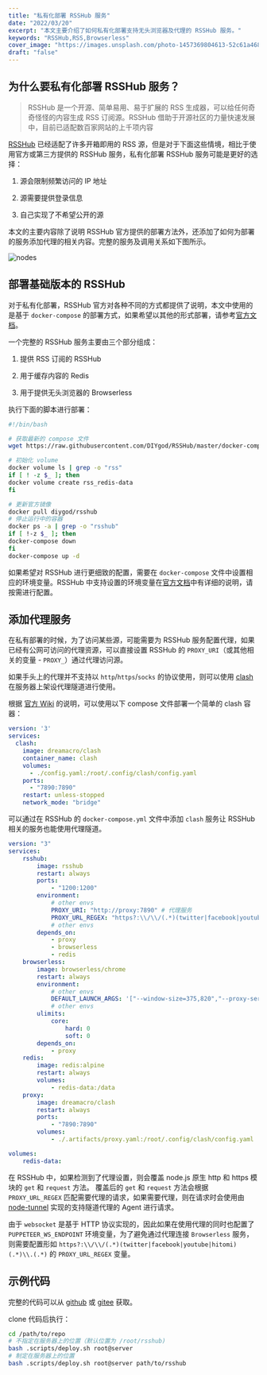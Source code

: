 ```yaml
---
title: "私有化部署 RSSHub 服务" 
date: "2022/03/20"
excerpt: "本文主要介绍了如何私有化部署支持无头浏览器及代理的 RSSHub 服务。"
keywords: "RSSHub,RSS,Browserless"
cover_image: "https://images.unsplash.com/photo-1457369804613-52c61a468e7d?ixlib=rb-1.2.1&ixid=MnwxMjA3fDB8MHxwaG90by1wYWdlfHx8fGVufDB8fHx8&auto=format&fit=crop&w=3270&q=80"
draft: "false"
---
```


## 为什么要私有化部署 RSSHub 服务？

> RSSHub 是一个开源、简单易用、易于扩展的 RSS 生成器，可以给任何奇奇怪怪的内容生成 RSS 订阅源。RSSHub 借助于开源社区的力量快速发展中，目前已适配数百家网站的上千项内容

[RSSHub](https://docs.rsshub.app/) 已经适配了许多开箱即用的 RSS 源，但是对于下面这些情境，相比于使用官方或第三方提供的 RSSHub 服务，私有化部署 RSSHub 服务可能是更好的选择：

1. 源会限制频繁访问的 IP 地址

2. 源需要提供登录信息

3. 自己实现了不希望公开的源

本文的主要内容除了说明 RSSHub 官方提供的部署方法外，还添加了如何为部署的服务添加代理的相关内容。完整的服务及调用关系如下图所示。

![nodes](/assets/deploy_private_rsshub/nodes.svg)

## 部署基础版本的 RSSHub

对于私有化部署，RSSHub 官方对各种不同的方式都提供了说明，本文中使用的是基于 `docker-compose` 的部署方式，如果希望以其他的形式部署，请参考[官方文档](https://docs.rsshub.app/install)。

一个完整的 RSSHub 服务主要由三个部分组成：

1. 提供 RSS 订阅的 RSSHub

2. 用于缓存内容的 Redis

3. 用于提供无头浏览器的 Browserless

执行下面的脚本进行部署：

```bash
#!/bin/bash

# 获取最新的 compose 文件
wget https://raw.githubusercontent.com/DIYgod/RSSHub/master/docker-compose.yml

# 初始化 volume
docker volume ls | grep -o "rss"
if [ ! -z $_ ]; then 
docker volume create rss_redis-data
fi

# 更新官方镜像
docker pull diygod/rsshub
# 停止运行中的容器
docker ps -a | grep -o "rsshub"
if [ !-z $_ ]; then
docker-compose down
fi
docker-compose up -d
```

如果希望对 RSSHub 进行更细致的配置，需要在 `docker-compose` 文件中设置相应的环境变量。RSSHub 中支持设置的环境变量在[官方文档](https://docs.rsshub.app/install/#pei-zhi)中有详细的说明，请按需进行配置。

## 添加代理服务

在私有部署的时候，为了访问某些源，可能需要为 RSSHub 服务配置代理，如果已经有公网可访问的代理资源，可以直接设置 RSSHub 的 `PROXY_URI`（或其他相关的变量 - `PROXY_`）通过代理访问源。

如果手头上的代理并不支持以 `http`/`https`/`socks` 的协议使用，则可以使用 [clash](https://github.com/Dreamacro/clash) 在服务器上架设代理隧道进行使用。

根据 [官方 Wiki](https://github.com/Dreamacro/clash/wiki/clash-as-a-daemon#docker) 的说明，可以使用以下 compose 文件部署一个简单的 clash 容器：

```yaml
version: '3'
services:
  clash:
    image: dreamacro/clash
    container_name: clash
    volumes:
      - ./config.yaml:/root/.config/clash/config.yaml
    ports:
      - "7890:7890"
    restart: unless-stopped
    network_mode: "bridge"
```

可以通过在 RSSHub 的 `docker-compose.yml` 文件中添加 `clash` 服务让 RSSHub 相关的服务也能使用代理隧道。

```yaml
version: "3"
services:
    rsshub:
        image: rsshub
        restart: always
        ports:
            - "1200:1200"
        environment:
            # other envs
            PROXY_URI: "http://proxy:7890" # 代理服务
            PROXY_URL_REGEX: "https?:\\/\\/(.*)(twitter|facebook|youtube|hitomi)(.*)\\.(.*)"
            # other envs
        depends_on:
            - proxy
            - browserless
            - redis
    browserless:
        image: browserless/chrome
        restart: always
        environment:
            # other envs
            DEFAULT_LAUNCH_ARGS: '["--window-size=375,820","--proxy-server=http://proxy:7890"]' # 代理服务 
            # other envs
        ulimits:
            core:
                hard: 0
                soft: 0
        depends_on:
            - proxy
    redis:
        image: redis:alpine
        restart: always
        volumes:
            - redis-data:/data
    proxy:
        image: dreamacro/clash
        restart: always
        ports:
            - "7890:7890"
        volumes:
            - ./.artifacts/proxy.yaml:/root/.config/clash/config.yaml

volumes:
    redis-data:
```

在 RSSHub 中，如果检测到了代理设置，则会覆盖 node.js 原生 http 和 https 模块的 `get` 和 `request` 方法。
覆盖后的 `get` 和 `request` 方法会根据 `PROXY_URL_REGEX` 匹配需要代理的请求，如果需要代理，则在请求时会使用由 [node-tunnel](https://github.com/koichik/node-tunnel) 实现的支持隧道代理的 Agent 进行请求。

由于 `websocket` 是基于 HTTP 协议实现的，因此如果在使用代理的同时也配置了 `PUPPETEER_WS_ENDPOINT` 环境变量，为了避免通过代理连接 `Browserless` 服务，则需要配置形如 `https?:\\/\\/(.*)(twitter|facebook|youtube|hitomi)(.*)\\.(.*)` 的 `PROXY_URL_REGEX` 变量。

## 示例代码

完整的代码可以从 [github](https://github.com/ezirmusitua/deploy_private_rsshub) 或 [gitee](https://gitee.com/ezirmusitua/deploy_private_rsshub) 获取。

clone 代码后执行：

```bash
cd /path/to/repo
# 不指定在服务器上的位置（默认位置为 /root/rsshub)
bash .scripts/deploy.sh root@server
# 制定在服务器上的位置
bash .scripts/deploy.sh root@server path/to/rsshub
```
